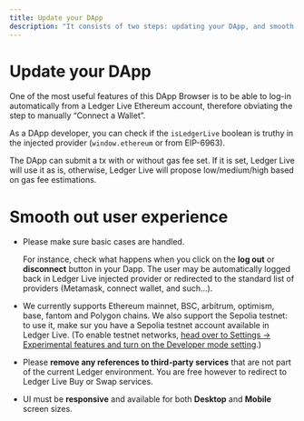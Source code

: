```yaml
---
title: Update your DApp
description: "It consists of two steps: updating your DApp, and smooth out the user experience"
---
```


# Update your DApp

One of the most useful features of this DApp Browser is to be able to log-in automatically from a Ledger Live Ethereum account, therefore obviating the step to manually “Connect a Wallet”.

As a DApp developer, you can check if the `isLedgerLive` boolean is truthy in the injected provider (`window.ethereum` or from EIP-6963).

The DApp can submit a tx with or without gas fee set. If it is set, Ledger Live will use it as is, otherwise, Ledger Live will propose low/medium/high based on gas fee estimations.

# Smooth out user experience

- Please make sure basic cases are handled.

  For instance, check what happens when you click on the **log out** or **disconnect** button in your Dapp. The user may be automatically logged back in Ledger Live injected provider or redirected to the standard list of providers (Metamask, connect wallet, and such…).

- We currently supports Ethereum mainnet, BSC, arbitrum, optimism, base, fantom and Polygon chains. We also support the Sepolia testnet: to use it, make sur you have a Sepolia testnet account available in Ledger Live. (To enable testnet networks, [head over to Settings -> Experimental features and turn on the Developer mode setting](../developer-mode/).)

- Please **remove any references to third-party services** that are not part of the current Ledger environment. You are free however to redirect to Ledger Live Buy or Swap services.

- UI must be **responsive** and available for both **Desktop** and **Mobile** screen sizes.
